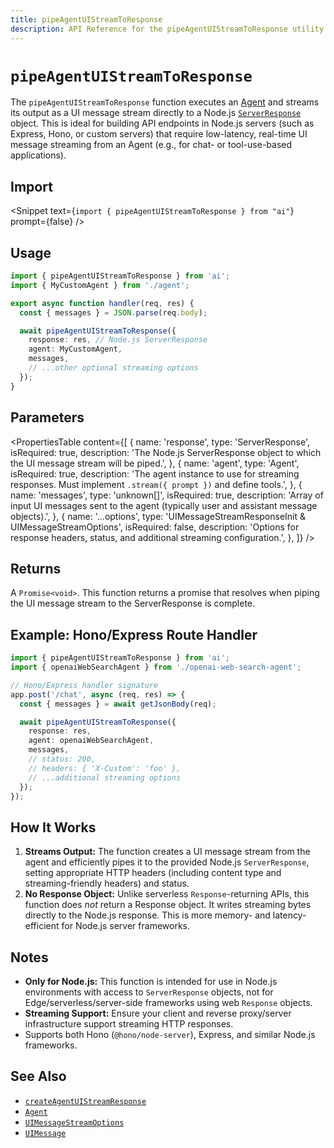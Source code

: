 ```yaml
---
title: pipeAgentUIStreamToResponse
description: API Reference for the pipeAgentUIStreamToResponse utility.
---
```


# `pipeAgentUIStreamToResponse`

The `pipeAgentUIStreamToResponse` function executes an [Agent](/docs/reference/ai-sdk-core/agent) and streams its output as a UI message stream directly to a Node.js [`ServerResponse`](https://nodejs.org/api/http.html#class-httpserverresponse) object. This is ideal for building API endpoints in Node.js servers (such as Express, Hono, or custom servers) that require low-latency, real-time UI message streaming from an Agent (e.g., for chat- or tool-use-based applications).

## Import

<Snippet
  text={`import { pipeAgentUIStreamToResponse } from "ai"`}
  prompt={false}
/>

## Usage

```ts
import { pipeAgentUIStreamToResponse } from 'ai';
import { MyCustomAgent } from './agent';

export async function handler(req, res) {
  const { messages } = JSON.parse(req.body);

  await pipeAgentUIStreamToResponse({
    response: res, // Node.js ServerResponse
    agent: MyCustomAgent,
    messages,
    // ...other optional streaming options
  });
}
```

## Parameters

<PropertiesTable
  content={[
    {
      name: 'response',
      type: 'ServerResponse',
      isRequired: true,
      description:
        'The Node.js ServerResponse object to which the UI message stream will be piped.',
    },
    {
      name: 'agent',
      type: 'Agent',
      isRequired: true,
      description:
        'The agent instance to use for streaming responses. Must implement `.stream({ prompt })` and define tools.',
    },
    {
      name: 'messages',
      type: 'unknown[]',
      isRequired: true,
      description:
        'Array of input UI messages sent to the agent (typically user and assistant message objects).',
    },
    {
      name: '...options',
      type: 'UIMessageStreamResponseInit & UIMessageStreamOptions',
      isRequired: false,
      description:
        'Options for response headers, status, and additional streaming configuration.',
    },
  ]}
/>

## Returns

A `Promise<void>`. This function returns a promise that resolves when piping the UI message stream to the ServerResponse is complete.

## Example: Hono/Express Route Handler

```ts
import { pipeAgentUIStreamToResponse } from 'ai';
import { openaiWebSearchAgent } from './openai-web-search-agent';

// Hono/Express handler signature
app.post('/chat', async (req, res) => {
  const { messages } = await getJsonBody(req);

  await pipeAgentUIStreamToResponse({
    response: res,
    agent: openaiWebSearchAgent,
    messages,
    // status: 200,
    // headers: { 'X-Custom': 'foo' },
    // ...additional streaming options
  });
});
```

## How It Works

1. **Streams Output:** The function creates a UI message stream from the agent and efficiently pipes it to the provided Node.js `ServerResponse`, setting appropriate HTTP headers (including content type and streaming-friendly headers) and status.
2. **No Response Object:** Unlike serverless `Response`-returning APIs, this function does _not_ return a Response object. It writes streaming bytes directly to the Node.js response. This is more memory- and latency-efficient for Node.js server frameworks.

## Notes

- **Only for Node.js:** This function is intended for use in Node.js environments with access to `ServerResponse` objects, not for Edge/serverless/server-side frameworks using web `Response` objects.
- **Streaming Support:** Ensure your client and reverse proxy/server infrastructure support streaming HTTP responses.
- Supports both Hono (`@hono/node-server`), Express, and similar Node.js frameworks.

## See Also

- [`createAgentUIStreamResponse`](/docs/reference/ai-sdk-core/create-agent-ui-stream-response)
- [`Agent`](/docs/reference/ai-sdk-core/agent)
- [`UIMessageStreamOptions`](/docs/reference/ai-sdk-core/ui-message-stream-options)
- [`UIMessage`](/docs/reference/ai-sdk-core/ui-message)
